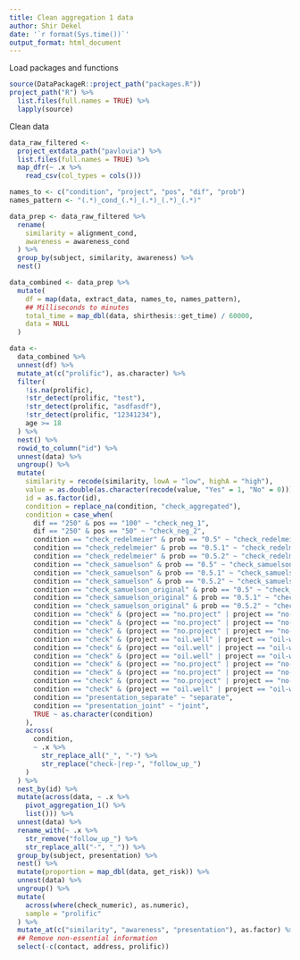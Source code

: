 ```yaml
---
title: Clean aggregation 1 data
author: Shir Dekel
date: '`r format(Sys.time())`'
output_format: html_document
---
```


Load packages and functions

```r
source(DataPackageR::project_path("packages.R"))
project_path("R") %>%
  list.files(full.names = TRUE) %>%
  lapply(source)
```

Clean data

```r
data_raw_filtered <-
  project_extdata_path("pavlovia") %>%
  list.files(full.names = TRUE) %>%
  map_dfr(~ .x %>%
    read_csv(col_types = cols()))

names_to <- c("condition", "project", "pos", "dif", "prob")
names_pattern <- "(.*)_cond_(.*)_(.*)_(.*)_(.*)"

data_prep <- data_raw_filtered %>%
  rename(
    similarity = alignment_cond,
    awareness = awareness_cond
  ) %>%
  group_by(subject, similarity, awareness) %>%
  nest()

data_combined <- data_prep %>%
  mutate(
    df = map(data, extract_data, names_to, names_pattern),
    ## Milliseconds to minutes
    total_time = map_dbl(data, shirthesis::get_time) / 60000,
    data = NULL
  )

data <-
  data_combined %>%
  unnest(df) %>%
  mutate_at(c("prolific"), as.character) %>%
  filter(
    !is.na(prolific),
    !str_detect(prolific, "test"),
    !str_detect(prolific, "asdfasdf"),
    !str_detect(prolific, "12341234"),
    age >= 18
  ) %>%
  nest() %>%
  rowid_to_column("id") %>%
  unnest(data) %>%
  ungroup() %>%
  mutate(
    similarity = recode(similarity, lowA = "low", highA = "high"),
    value = as.double(as.character(recode(value, "Yes" = 1, "No" = 0))),
    id = as.factor(id),
    condition = replace_na(condition, "check_aggregated"),
    condition = case_when(
      dif == "250" & pos == "100" ~ "check_neg_1",
      dif == "250" & pos == "50" ~ "check_neg_2",
      condition == "check_redelmeier" & prob == "0.5" ~ "check_redelmeier-single",
      condition == "check_redelmeier" & prob == "0.5.1" ~ "check_redelmeier-multiple",
      condition == "check_redelmeier" & prob == "0.5.2" ~ "check_redelmeier-aggregated",
      condition == "check_samuelson" & prob == "0.5" ~ "check_samuelson-single",
      condition == "check_samuelson" & prob == "0.5.1" ~ "check_samuelson-multiple",
      condition == "check_samuelson" & prob == "0.5.2" ~ "check_samuelson-aggregated",
      condition == "check_samuelson_original" & prob == "0.5" ~ "check_samuelson-original-single",
      condition == "check_samuelson_original" & prob == "0.5.1" ~ "check_samuelson-original-multiple",
      condition == "check_samuelson_original" & prob == "0.5.2" ~ "check_samuelson-original-aggregated",
      condition == "check" & (project == "no.project" | project == "no-project") & dif == "3000" & prob == "0.5" ~ "check_redelmeier-single",
      condition == "check" & (project == "no.project" | project == "no-project") & dif == "3000" & prob == "0.5.1" ~ "check_redelmeier-multiple",
      condition == "check" & (project == "no.project" | project == "no-project") & dif == "3000" & prob == "0.5.2" ~ "check_redelmeier-aggregated",
      condition == "check" & (project == "oil.well" | project == "oil-well") & dif == "300" & prob == "0.5" ~ "check_samuelson-single",
      condition == "check" & (project == "oil.well" | project == "oil-well") & dif == "300" & prob == "0.5.1" ~ "check_samuelson-multiple",
      condition == "check" & (project == "oil.well" | project == "oil-well") & dif == "300" & prob == "0.5.2" ~ "check_samuelson-aggregated",
      condition == "check" & (project == "no.project" | project == "no-project") & dif == "300" & prob == "0.5" ~ "check_samuelson-original-single",
      condition == "check" & (project == "no.project" | project == "no-project") & dif == "300" & prob == "0.5.1" ~ "check_samuelson-original-multiple",
      condition == "check" & (project == "no.project" | project == "no-project") & dif == "300" & prob == "0.5.2" ~ "check_samuelson-original-aggregated",
      condition == "check" & (project == "oil.well" | project == "oil-well") & dif == "250" ~ "check_neg",
      condition == "presentation_separate" ~ "separate",
      condition == "presentation_joint" ~ "joint",
      TRUE ~ as.character(condition)
    ),
    across(
      condition,
      ~ .x %>%
        str_replace_all("_", "-") %>%
        str_replace("check-|rep-", "follow_up_")
    )
  ) %>%
  nest_by(id) %>%
  mutate(across(data, ~ .x %>%
    pivot_aggregation_1() %>%
    list())) %>%
  unnest(data) %>%
  rename_with(~ .x %>%
    str_remove("follow_up_") %>%
    str_replace_all("-", "_")) %>%
  group_by(subject, presentation) %>%
  nest() %>%
  mutate(proportion = map_dbl(data, get_risk)) %>%
  unnest(data) %>%
  ungroup() %>%
  mutate(
    across(where(check_numeric), as.numeric),
    sample = "prolific"
  ) %>%
  mutate_at(c("similarity", "awareness", "presentation"), as.factor) %>%
  ## Remove non-essential information
  select(-c(contact, address, prolific))
```

